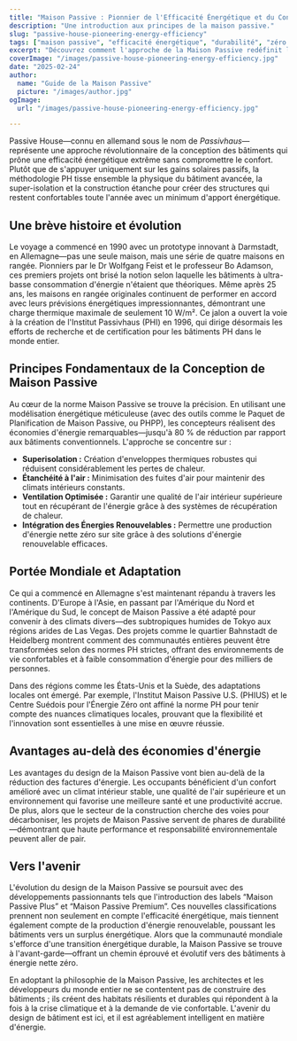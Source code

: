 ```yaml
---
title: "Maison Passive : Pionnier de l'Efficacité Énergétique et du Confort Durable"
description: "Une introduction aux principes de la maison passive."
slug: "passive-house-pioneering-energy-efficiency"
tags: ["maison passive", "efficacité énergétique", "durabilité", "zéro émission nette"]
excerpt: "Découvrez comment l'approche de la Maison Passive redéfinit l'architecture—offrant un confort intérieur supérieur, une réduction drastique de la consommation d'énergie et une réduction significative des émissions de carbone, quel que soit le type de bâtiment ou le climat."
coverImage: "/images/passive-house-pioneering-energy-efficiency.jpg"
date: "2025-02-24"
author:
  name: "Guide de la Maison Passive"
  picture: "/images/author.jpg"
ogImage:
  url: "/images/passive-house-pioneering-energy-efficiency.jpg"

---
```

Passive House—connu en allemand sous le nom de *Passivhaus*—représente une approche révolutionnaire de la conception des bâtiments qui prône une efficacité énergétique extrême sans compromettre le confort. Plutôt que de s'appuyer uniquement sur les gains solaires passifs, la méthodologie PH tisse ensemble la physique du bâtiment avancée, la super-isolation et la construction étanche pour créer des structures qui restent confortables toute l'année avec un minimum d'apport énergétique.

## Une brève histoire et évolution

Le voyage a commencé en 1990 avec un prototype innovant à Darmstadt, en Allemagne—pas une seule maison, mais une série de quatre maisons en rangée. Pionniers par le Dr Wolfgang Feist et le professeur Bo Adamson, ces premiers projets ont brisé la notion selon laquelle les bâtiments à ultra-basse consommation d'énergie n'étaient que théoriques. Même après 25 ans, les maisons en rangée originales continuent de performer en accord avec leurs prévisions énergétiques impressionnantes, démontrant une charge thermique maximale de seulement 10 W/m². Ce jalon a ouvert la voie à la création de l'Institut Passivhaus (PHI) en 1996, qui dirige désormais les efforts de recherche et de certification pour les bâtiments PH dans le monde entier.
## Principes Fondamentaux de la Conception de Maison Passive

Au cœur de la norme Maison Passive se trouve la précision. En utilisant une modélisation énergétique méticuleuse (avec des outils comme le Paquet de Planification de Maison Passive, ou PHPP), les concepteurs réalisent des économies d'énergie remarquables—jusqu'à 80 % de réduction par rapport aux bâtiments conventionnels. L'approche se concentre sur :
- **Superisolation :** Création d'enveloppes thermiques robustes qui réduisent considérablement les pertes de chaleur.
- **Étanchéité à l'air :** Minimisation des fuites d'air pour maintenir des climats intérieurs constants.
- **Ventilation Optimisée :** Garantir une qualité de l'air intérieur supérieure tout en récupérant de l'énergie grâce à des systèmes de récupération de chaleur.
- **Intégration des Énergies Renouvelables :** Permettre une production d'énergie nette zéro sur site grâce à des solutions d'énergie renouvelable efficaces.

## Portée Mondiale et Adaptation

Ce qui a commencé en Allemagne s'est maintenant répandu à travers les continents. D'Europe à l'Asie, en passant par l'Amérique du Nord et l'Amérique du Sud, le concept de Maison Passive a été adapté pour convenir à des climats divers—des subtropiques humides de Tokyo aux régions arides de Las Vegas. Des projets comme le quartier Bahnstadt de Heidelberg montrent comment des communautés entières peuvent être transformées selon des normes PH strictes, offrant des environnements de vie confortables et à faible consommation d'énergie pour des milliers de personnes.

Dans des régions comme les États-Unis et la Suède, des adaptations locales ont émergé. Par exemple, l'Institut Maison Passive U.S. (PHIUS) et le Centre Suédois pour l'Énergie Zéro ont affiné la norme PH pour tenir compte des nuances climatiques locales, prouvant que la flexibilité et l'innovation sont essentielles à une mise en œuvre réussie.
## Avantages au-delà des économies d'énergie

Les avantages du design de la Maison Passive vont bien au-delà de la réduction des factures d'énergie. Les occupants bénéficient d'un confort amélioré avec un climat intérieur stable, une qualité de l'air supérieure et un environnement qui favorise une meilleure santé et une productivité accrue. De plus, alors que le secteur de la construction cherche des voies pour décarboniser, les projets de Maison Passive servent de phares de durabilité—démontrant que haute performance et responsabilité environnementale peuvent aller de pair.

## Vers l'avenir

L'évolution du design de la Maison Passive se poursuit avec des développements passionnants tels que l'introduction des labels “Maison Passive Plus” et “Maison Passive Premium”. Ces nouvelles classifications prennent non seulement en compte l'efficacité énergétique, mais tiennent également compte de la production d'énergie renouvelable, poussant les bâtiments vers un surplus énergétique. Alors que la communauté mondiale s'efforce d'une transition énergétique durable, la Maison Passive se trouve à l'avant-garde—offrant un chemin éprouvé et évolutif vers des bâtiments à énergie nette zéro.

En adoptant la philosophie de la Maison Passive, les architectes et les développeurs du monde entier ne se contentent pas de construire des bâtiments ; ils créent des habitats résilients et durables qui répondent à la fois à la crise climatique et à la demande de vie confortable. L'avenir du design de bâtiment est ici, et il est agréablement intelligent en matière d'énergie.
